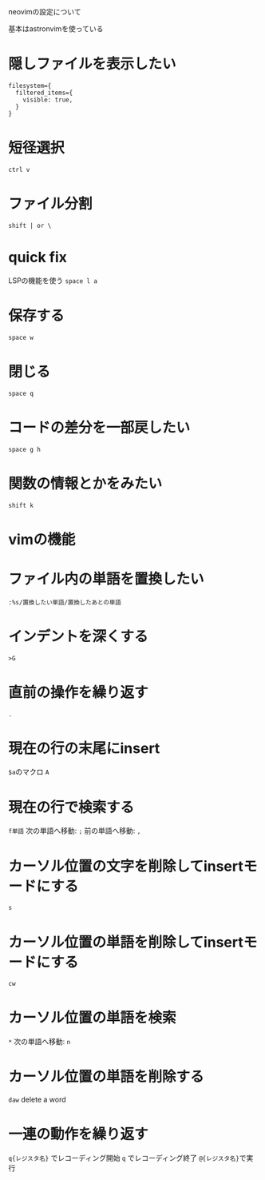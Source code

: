 neovimの設定について

基本はastronvimを使っている

# 隠しファイルを表示したい

```lua:title=neo-tree
filesystem={
  filtered_items={
    visible: true,
  }
}
```

# 短径選択

`ctrl v`

# ファイル分割

`shift | or \`

# quick fix

LSPの機能を使う
`space l a`

# 保存する

`space w`

# 閉じる

`space q`

# コードの差分を一部戻したい

`space g h`

# 関数の情報とかをみたい

`shift k`

# vimの機能

# ファイル内の単語を置換したい

`:%s/置換したい単語/置換したあとの単語`

# インデントを深くする

`>G`

# 直前の操作を繰り返す

`.`

# 現在の行の末尾にinsert

`$a`のマクロ
`A`

# 現在の行で検索する

`f単語`
次の単語へ移動: `;`
前の単語へ移動: `,`

# カーソル位置の文字を削除してinsertモードにする

`s`

# カーソル位置の単語を削除してinsertモードにする

`cw`

# カーソル位置の単語を検索

`*`
次の単語へ移動: `n`

# カーソル位置の単語を削除する

`daw` delete a word

# 一連の動作を繰り返す

`q{レジスタ名}` でレコーディング開始
`q` でレコーディング終了
`@{レジスタ名}`で実行
